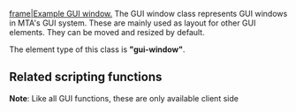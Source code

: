 
[[/Image:gui-window.png.md|frame|Example GUI window.]]
The GUI window class represents GUI windows in MTA's GUI system. These are mainly used as layout for other GUI elements. They can be moved and resized by default.

The element type of this class is '''"gui-window"'''.

==Related scripting functions==
'''Note''': Like all GUI functions, these are only available client side
{{GUI_functions}}